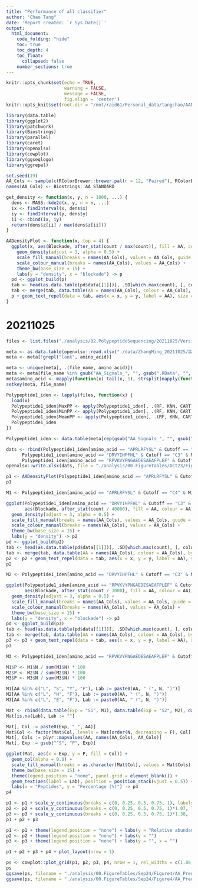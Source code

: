 ```yaml
---
title: "Performance of all classifier"
author: "Chao Tang"
date: 'Report created: `r Sys.Date()`'
output: 
  html_document: 
    code_folding: "hide"
    toc: true
    toc_depth: 4
    toc_float: 
      collapsed: false
    number_sections: true
---
```


```r
knitr::opts_chunk$set(echo = TRUE, 
                      warning = FALSE, 
                      message = FALSE, 
                      fig.align = 'center')
knitr::opts_knit$set(root.dir = "/mnt/raid61/Personal_data/tangchao/AANanopore")
```

```r
library(data.table)
library(ggplot2)
library(patchwork)
library(Biostrings)
library(parallel)
library(caret)
library(openxlsx)
library(cowplot)
library(ggseqlogo)
library(ggrepel)
```

```r
set.seed(19)
AA_Cols <- sample(c(RColorBrewer::brewer.pal(n = 12, "Paired"), RColorBrewer::brewer.pal(n = 8, "Dark2")), 20)
names(AA_Cols) <- Biostrings::AA_STANDARD
```

```r
get_density <- function(x, y, n = 1000, ...) {
  dens <- MASS::kde2d(x, y, n = n, ...)
  ix <- findInterval(x, dens$x)
  iy <- findInterval(y, dens$y)
  ii <- cbind(ix, iy)
  return(dens$z[ii] / max(dens$z[ii]))
}

AADensityPlot <- function(x, top = 4) {
  ggplot(x, aes(Blockade, after_stat(count / max(count)), fill = AA, colour = AA)) +
    geom_density(adjust = 3, alpha = 0.5) + 
    scale_fill_manual(breaks = names(AA_Cols), values = AA_Cols, guide = guide_legend(ncol = 2)) + 
    scale_colour_manual(breaks = names(AA_Cols), values = AA_Cols) + 
    theme_bw(base_size = 15) + 
    labs(y = "density", x = "blockade") -> p
  pd <- ggplot_build(p)
  tab <- head(as.data.table(pd$data[[1]])[, .SD[which.max(count), ], colour][order(count, decreasing = T), ], top)
  tab <- merge(tab, data.table(AA = names(AA_Cols), colour = AA_Cols), by = "colour")
  p + geom_text_repel(data = tab, aes(x = x, y = y, label = AA), size = 5) + theme(panel.grid = element_blank())
}
```

# 20211025

```r
files <- list.files("./analysis/02.PolypeptideSequencing/20211025/Version2/02.SignalPrediction", full.names = TRUE)
```

```r
meta <- as.data.table(openxlsx::read.xlsx("./data/ZhangMing_20211025/实验信息表1025.xlsx"))
meta <- meta[!grepl("lank", amino_acid)]

meta <- unique(meta[, .(file_name, amino_acid)])
meta <- meta[file_name %in% gsub("AA_Signals_", "", gsub(".RData", "", basename(files)))]
meta$amino_acid <- mapply(function(x) tail(x, 1), strsplit(mapply(function(x) tail(x, 1), strsplit(meta$amino_acid, ", ")), ") "))
setkey(meta, file_name)
```

```r
Polypeptide1_iden <- lapply(files, function(x) {
  load(x)
  Polypeptide1_iden$MaxPP <- apply(Polypeptide1_iden[, .(RF, KNN, CART)], 1, max)
  Polypeptide1_iden$MinPP <- apply(Polypeptide1_iden[, .(RF, KNN, CART)], 1, min)
  Polypeptide1_iden$MeanPP <- apply(Polypeptide1_iden[, .(RF, KNN, CART)], 1, mean)
  Polypeptide1_iden
})

Polypeptide1_iden <- data.table(meta[rep(gsub("AA_Signals_", "", gsub(".RData", "", basename(files))), mapply(nrow, Polypeptide1_iden))], do.call(rbind, Polypeptide1_iden))
```

```r
dats <- rbind(Polypeptide1_iden[amino_acid == "APRLRFYSL" & Cutoff == "C4" & MinPP > 0.6], 
      Polypeptide1_iden[amino_acid == "DRVYIHPFHL" & Cutoff == "C3" & MinPP > 0.5], 
      Polypeptide1_iden[amino_acid == "RPVKVYPNGAEDESAEAFPLEF" & Cutoff == "C3" & MinPP > 0.5])[, .(file_name, peptides = amino_acid, DwellTime, Blockade, AA)]
openxlsx::write.xlsx(dats, file = "./analysis/00.FigureTables/Oct23/Figure4/Fig4cd.xlsx")
```


```r
p1 <- AADensityPlot(Polypeptide1_iden[amino_acid == "APRLRFYSL" & Cutoff == "C4" & MinPP > 0.6])
p1
```

```r
M1 <- Polypeptide1_iden[amino_acid == "APRLRFYSL" & Cutoff == "C4" & MinPP > 0.6, .N, AA]
```


```r
ggplot(Polypeptide1_iden[amino_acid == "DRVYIHPFHL" & Cutoff == "C3" & MinPP > 0.5], 
       aes(Blockade, after_stat(count / 40000), fill = AA, colour = AA)) +
  geom_density(adjust = 3, alpha = 0.5) + 
  scale_fill_manual(breaks = names(AA_Cols), values = AA_Cols, guide = guide_legend(ncol = 2)) + 
  scale_colour_manual(breaks = names(AA_Cols), values = AA_Cols) + 
  theme_bw(base_size = 15) + 
  labs(y = "density") -> p2
pd <- ggplot_build(p2)
tab <- head(as.data.table(pd$data[[1]])[, .SD[which.max(count), ], colour][order(count, decreasing = T), ], 3)
tab <- merge(tab, data.table(AA = names(AA_Cols), colour = AA_Cols), by = "colour")
p2 <- p2 + geom_text_repel(data = tab, aes(x = x, y = y, label = AA), size = 5) + theme(panel.grid = element_blank())
p2
```

```r
M2 <- Polypeptide1_iden[amino_acid == "DRVYIHPFHL" & Cutoff == "C3" & MinPP > 0.5, .N, AA]
```

```r
ggplot(Polypeptide1_iden[amino_acid == "RPVKVYPNGAEDESAEAFPLEF" & Cutoff == "C3" & MinPP > 0.5], 
       aes(Blockade, after_stat(count / 3000), fill = AA, colour = AA)) +
  geom_density(adjust = 3, alpha = 0.5) + 
  scale_fill_manual(breaks = names(AA_Cols), values = AA_Cols, guide = guide_legend(ncol = 2)) + 
  scale_colour_manual(breaks = names(AA_Cols), values = AA_Cols) + 
  theme_bw(base_size = 15) + 
  labs(y = "density", x = "blockade") -> p3
pd <- ggplot_build(p3)
tab <- head(as.data.table(pd$data[[1]])[, .SD[which.max(count), ], colour][order(count, decreasing = T), ], 3)
tab <- merge(tab, data.table(AA = names(AA_Cols), colour = AA_Cols), by = "colour")
p3 <- p3 + geom_text_repel(data = tab, aes(x = x, y = y, label = AA), size = 5) + theme(panel.grid = element_blank())
p3
```

```r
M3 <- Polypeptide1_iden[amino_acid == "RPVKVYPNGAEDESAEAFPLEF" & Cutoff == "C3" & MinPP > 0.6, .N, AA]
```


```r
M1$P <- M1$N / sum(M1$N) * 100
M2$P <- M2$N / sum(M2$N) * 100
M3$P <- M3$N / sum(M3$N) * 100

M1[AA %in% c("L", "S", "Y", "F"), Lab := paste0(AA, " (", N, ")")]
M2[AA %in% c("L", "H", "F"), Lab := paste0(AA, " (", N, ")")]
M3[AA %in% c("L", "E", "F"), Lab := paste0(AA, " (", N, ")")]

Mat <- rbind(data.table(Exp = "S1", M1), data.table(Exp = "S2", M2), data.table(Exp = "S3", M3))
Mat[is.na(Lab), Lab := ""]
```

```r
Mat[, Col := paste0(Exp, "_", AA)]
Mat$Col <- factor(Mat$Col, levels = Mat[order(N, decreasing = F), Col])
Mat[, Cols := plyr::mapvalues(AA, names(AA_Cols), AA_Cols)]
Mat[, Exp := gsub("^S", "P", Exp)]
```

```r
ggplot(Mat, aes(x = Exp, y = P, fill = Col)) + 
  geom_col(alpha = 0.8) + 
  scale_fill_manual(breaks = as.character(Mat$Col), values = Mat$Cols) + 
  theme_bw(base_size = 15) + 
  theme(legend.position = "none", panel.grid = element_blank()) + 
  geom_text(aes(label = Lab), position = position_stack(vjust = 0.5)) + 
  labs(x = "Peptides", y = "Percentage (%)") -> p4
p4
```

```r
p1 <- p1 + scale_y_continuous(breaks = c(0, 0.25, 0.5, 0.75, 1), labels = c(0, 0.25, 0.5, 0.75, 1)) + lims(x = c(0.1, 0.25))
p2 <- p2 + scale_y_continuous(breaks = c(0, 0.25, 0.5, 0.75, 1)*1.07, labels = c(0, 0.25, 0.5, 0.75, 1)) + lims(x = c(0.1, 0.25))
p3 <- p3 + scale_y_continuous(breaks = c(0, 0.25, 0.5, 0.75, 1)*1.38, labels = c(0, 0.25, 0.5, 0.75, 1)) + lims(x = c(0.1, 0.25))
p1 + p2 + p3
```


```r
p1 <- p1 + theme(legend.position = "none") + labs(y = "Relative abundance\nof identified AAs", x = "")
p2 <- p2 + theme(legend.position = "none") + labs(y = "")
p3 <- p3 + theme(legend.position = "none") + labs(y = "", x = "")

p1 + p2 + p3 + p4 + plot_layout(nrow = 1)
```

```r
ps <- cowplot::plot_grid(p1, p2, p3, p4, nrow = 1, rel_widths = c(1.08, 1, 1, 1))
ps
ggsave(ps, filename = "./analysis/00.FigureTables/Sep24/Figure4/AA_Predict.eps", width = 12, height = 3)
ggsave(ps, filename = "./analysis/00.FigureTables/Sep24/Figure4/AA_Predict.pdf", width = 12, height = 3)
```














